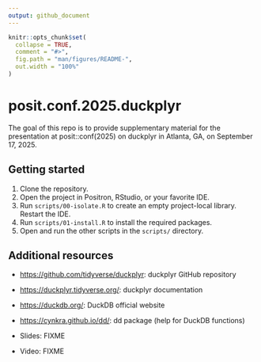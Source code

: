 ```yaml
---
output: github_document
---
```


<!-- README.md is generated from README.Rmd. Please edit that file -->

```r
knitr::opts_chunk$set(
  collapse = TRUE,
  comment = "#>",
  fig.path = "man/figures/README-",
  out.width = "100%"
)
```

# posit.conf.2025.duckplyr

<!-- badges: start -->
<!-- badges: end -->

The goal of this repo is to provide supplementary material for the presentation at posit::conf(2025) on duckplyr in Atlanta, GA, on September 17, 2025.

## Getting started

1. Clone the repository.
2. Open the project in Positron, RStudio, or your favorite IDE.
3. Run `scripts/00-isolate.R` to create an empty project-local library. Restart the IDE.
4. Run `scripts/01-install.R` to install the required packages.
5. Open and run the other scripts in the `scripts/` directory.

## Additional resources

- <https://github.com/tidyverse/duckplyr>: duckplyr GitHub repository

- <https://duckplyr.tidyverse.org/>: duckplyr documentation

- <https://duckdb.org/>: DuckDB official website

- <https://cynkra.github.io/dd/>: dd package (help for DuckDB functions)

- Slides: FIXME

- Video: FIXME

